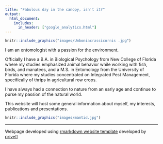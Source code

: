 ```yaml
---
title: "Fabulous day in the canopy, isn't it?"
output:
  html_document:
    includes:
      in_header: ["google_analytics.html"]
---
```

```r
knitr::include_graphics("images/Umboniacrassicornis .jpg")
```

I am an entomologist with a passion for the environment.

Officially I have a B.A. in Biological Psychology from New College of Florida where my studies emphasized animal behavior while working with fish, birds, and manatees, and a M.S. in Entomology from the University of Florida where my studies concentrated on Integrated Pest Management, specifically of thrips in agricultural row crops. 

I have always had a connection to nature from an early age and continue to purse my passion of the natural world.

This website will host some general information about myself, my interests, publications and presentations.


```r
knitr::include_graphics("images/mantid.jpg")
```

****

Webpage developed using [rmarkdown website template](https://github.com/privefl/rmarkdown-website-template){target="_blank"} developed by [privefl](https://github.com/privefl){target="_blank"}